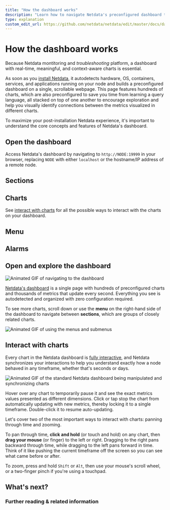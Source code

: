 ```yaml
---
title: "How the dashboard works"
description: "Learn how to navigate Netdata's preconfigured dashboard to get started exploring, visualizing, and troubleshooting in real time."
type: explanation
custom_edit_url: https://github.com/netdata/netdata/edit/master/docs/dashboard/how-dashboard-works.mdx
---
```


# How the dashboard works

Because Netdata montitoring and _troubleshooting_ platform, a dashboard with real-time, meaningful, and context-aware
charts is essential.

As soon as you [install Netdata](/docs/get-started.mdx), it autodetects hardware, OS, containers, services, and
applications running on your node and builds a preconfigured dashboard on a single, scrollable webpage. This page
features hundreds of charts, which are also preconfigured to save you time from learning a query language, all stacked
on top of one another to encourage exploration and help you visually identify connections between the metrics visualized
in different charts.

To maximize your post-installation Netdata experience, it's important to understand the core concepts and features of
Netdata's dashboard.

## Open the dashboard

Access Netdata's dashboard by navigating to `http://NODE:19999` in your browser, replacing `NODE` with either
`localhost` or the hostname/IP address of a remote node.

## Sections



## Charts


See [interact with charts](/docs/dashboard/interact-charts.mdx) for all the possible ways to interact with the charts on
your dashboard.

## Menu 


## Alarms




## Open and explore the dashboard



![Animated GIF of navigating to the
dashboard](https://user-images.githubusercontent.com/1153921/80825153-abaec600-8b94-11ea-8b17-1b770a2abaa9.gif)

[Netdata's dashboard](/docs/dashboard/how-dashboard-works.mdx) is a single page with hundreds of preconfigured charts
and thousands of metrics that update every second. Everything you see is autodetected and organized with zero
configuration required.

To see more charts, scroll down or use the **menu** on the right-hand side of the dashboard to navigate between
**sections**, which are groups of closely related charts.

![Animated GIF of using the menus and
submenus](https://user-images.githubusercontent.com/1153921/80832425-7c528600-8ba1-11ea-8140-d0a17a62009b.gif)

## Interact with charts

Every chart in the Netdata dashboard is [fully interactive](/docs/dashboard/interact-charts.mdx), and Netdata
synchronizes your interactions to help you understand exactly how a node behaved in any timeframe, whether that's
seconds or days.

![Animated GIF of the standard Netdata dashboard being manipulated and synchronizing
charts](https://user-images.githubusercontent.com/1153921/80839230-b034a800-8baf-11ea-9cb2-99c1e10f0f85.gif)

Hover over any chart to temporarily pause it and see the exact metrics values presented as different dimensions. Click
or tap stop the chart from automatically updating with new metrics, thereby locking it to a single timeframe.
Double-click it to resume auto-updating.

Let's cover two of the most important ways to interact with charts: panning through time and zooming.

To pan through time, **click and hold** (or touch and hold) on any chart, then **drag your mouse** (or finger) to the
left or right. Dragging to the right pans backward through time, while dragging to the left pans forward in time. Think
of it like pushing the current timeframe off the screen so you can see what came before or after.

To zoom, press and hold `Shift` or `Alt`, then use your mouse's scroll wheel, or a two-finger pinch if you're using a
touchpad.

## What's next?



### Further reading & related information

